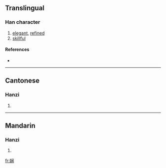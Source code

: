 {{see|嫻}}
==Translingual==

===Han character===
{{Han char|rn=38|rad=女|as=07|sn=10|four=|canj=女中尸木 (VLSD)}}

# [[elegant]], [[refined]]
# [[skillful]]

====References====
* {{Han ref|kx=0263.251|hdz=21053.130|uh=5A34|ud=23092}}

----

==Cantonese==

===Hanzi===
{{yue-hanzi|jyut=|y=haan4}}

# {{defn|Cantonese}}

----

==Mandarin==

===Hanzi===
{{cmn-hanzi|tra=嫻|pin=[[xián]] ([[xian2]])|wg=hsien<sup>2</sup>}}

# {{defn|Mandarin}}

[[fr:娴]]